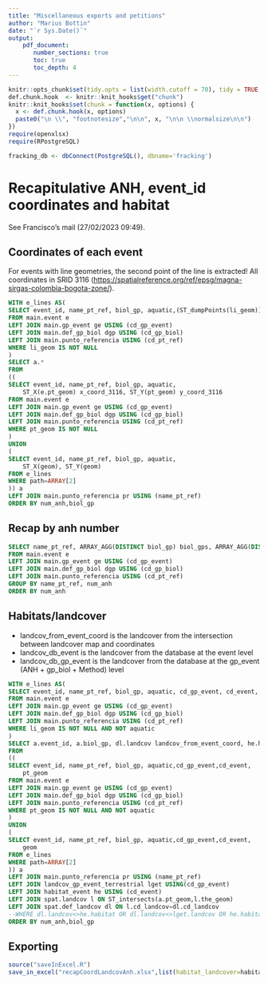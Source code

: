 ```yaml
---
title: "Miscellaneous exports and petitions"
author: "Marius Bottin"
date: "`r Sys.Date()`"
output: 
    pdf_document:
       number_sections: true
       toc: true
       toc_depth: 4
---
```



```r
knitr::opts_chunk$set(tidy.opts = list(width.cutoff = 70), tidy = TRUE, connection="fracking_db", max.print=50)
def.chunk.hook  <- knitr::knit_hooks$get("chunk")
knitr::knit_hooks$set(chunk = function(x, options) {
  x <- def.chunk.hook(x, options)
  paste0("\n \\", "footnotesize","\n\n", x, "\n\n \\normalsize\n\n")
})
require(openxlsx)
require(RPostgreSQL)

```

```r
fracking_db <- dbConnect(PostgreSQL(), dbname='fracking')
```


# Recapitulative ANH, event_id coordinates and habitat

See Francisco's mail (27/02/2023 09:49).

## Coordinates of each event

For events with line geometries, the second point of the line is extracted!
All coordinates in SRID 3116 (<https://spatialreference.org/ref/epsg/magna-sirgas-colombia-bogota-zone/>).

```sql
WITH e_lines AS(
SELECT event_id, name_pt_ref, biol_gp, aquatic,(ST_dumpPoints(li_geom)).*
FROM main.event e
LEFT JOIN main.gp_event ge USING (cd_gp_event)
LEFT JOIN main.def_gp_biol dgp USING (cd_gp_biol)
LEFT JOIN main.punto_referencia USING (cd_pt_ref)
WHERE li_geom IS NOT NULL
)
SELECT a.* 
FROM 
((
SELECT event_id, name_pt_ref, biol_gp, aquatic,
    ST_X(e.pt_geom) x_coord_3116, ST_Y(pt_geom) y_coord_3116
FROM main.event e
LEFT JOIN main.gp_event ge USING (cd_gp_event)
LEFT JOIN main.def_gp_biol dgp USING (cd_gp_biol)
LEFT JOIN main.punto_referencia USING (cd_pt_ref)
WHERE pt_geom IS NOT NULL
)
UNION
(
SELECT event_id, name_pt_ref, biol_gp, aquatic,
    ST_X(geom), ST_Y(geom)
FROM e_lines
WHERE path=ARRAY[2]
)) a
LEFT JOIN main.punto_referencia pr USING (name_pt_ref)
ORDER BY num_anh,biol_gp
```

## Recap by anh number

```sql
SELECT name_pt_ref, ARRAY_AGG(DISTINCT biol_gp) biol_gps, ARRAY_AGG(DISTINCT event_id) event_ids
FROM main.event e
LEFT JOIN main.gp_event ge USING (cd_gp_event)
LEFT JOIN main.def_gp_biol dgp USING (cd_gp_biol)
LEFT JOIN main.punto_referencia USING (cd_pt_ref)
GROUP BY name_pt_ref, num_anh
ORDER BY num_anh
```

## Habitats/landcover

* landcov_from_event_coord is the landcover from the intersection between landcover map and coordinates
* landcov_db_event is the landcover from the database at the event level
* landcov_db_gp_event is the landcover from the database at the gp_event (ANH + gp_biol + Method) level


```sql
WITH e_lines AS(
SELECT event_id, name_pt_ref, biol_gp, aquatic, cd_gp_event, cd_event, (ST_dumpPoints(li_geom)).*
FROM main.event e
LEFT JOIN main.gp_event ge USING (cd_gp_event)
LEFT JOIN main.def_gp_biol dgp USING (cd_gp_biol)
LEFT JOIN main.punto_referencia USING (cd_pt_ref)
WHERE li_geom IS NOT NULL AND NOT aquatic
)
SELECT a.event_id, a.biol_gp, dl.landcov landcov_from_event_coord, he.habitat landcov_db_event, lget.landcov landcov_db_gp_event
FROM 
((
SELECT event_id, name_pt_ref, biol_gp, aquatic,cd_gp_event,cd_event,
    pt_geom
FROM main.event e
LEFT JOIN main.gp_event ge USING (cd_gp_event)
LEFT JOIN main.def_gp_biol dgp USING (cd_gp_biol)
LEFT JOIN main.punto_referencia USING (cd_pt_ref)
WHERE pt_geom IS NOT NULL AND NOT aquatic
)
UNION
(
SELECT event_id, name_pt_ref, biol_gp, aquatic,cd_gp_event,cd_event,
    geom
FROM e_lines
WHERE path=ARRAY[2]
)) a
LEFT JOIN main.punto_referencia pr USING (name_pt_ref)
LEFT JOIN landcov_gp_event_terrestrial lget USING(cd_gp_event)
LEFT JOIN habitat_event he USING (cd_event)
LEFT JOIN spat.landcov l ON ST_intersects(a.pt_geom,l.the_geom)
LEFT JOIN spat.def_landcov dl ON l.cd_landcov=dl.cd_landcov
--WHERE dl.landcov<>he.habitat OR dl.landcov<>lget.landcov OR he.habitat<>lget.landcov
ORDER BY num_anh,biol_gp
```

## Exporting

```r
source("saveInExcel.R")
save_in_excel("recapCoordLandcovAnh.xlsx",list(habitat_landcover=habitat_landcover,anh_recap=anh_recap,coord_events=coord_events))
```

